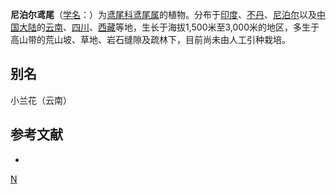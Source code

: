 {{Speciesbox 
| genus = Iris
| species = decora
| status = NE
| status_system = IUCN3.1
| authority = Wall.
}}

'''尼泊尔鸢尾'''（[[学名|学名]]：{{lang|la|''Iris decora''}}）为[[鸢尾科|鸢尾科]][[鸢尾属|鸢尾属]]的植物。分布于[[印度|印度]]、[[不丹|不丹]]、[[尼泊尔|尼泊尔]]以及[[中国大陆|中国大陆]]的[[云南|云南]]、[[四川|四川]]、[[西藏|西藏]]等地，生长于海拔1,500米至3,000米的地区，多生于高山带的荒山坡、草地、岩石缝隙及疏林下，目前尚未由人工引种栽培。

== 别名 ==
小兰花（云南）

== 参考文献 ==
<div class="references-small">
* {{cite web| url =http://www.bioinfo.cn/db05/KmzwSpecies.php?action=view&id=11474| title =尼泊尔鸢尾| work =《中国高等植物数据库全库》| publisher =中国科学院微生物研究所| author =昆明植物研究所| accessdate =2009-02-24| deadurl =yes| archiveurl =https://web.archive.org/web/20160305052843/http://www.bioinfo.cn/db05/KmzwSpecies.php?action=view&id=11474| archivedate =2016-03-05}}
</div>
{{Taxonbar|from=Q11041230}}

[[Category:鸢尾属|N]]